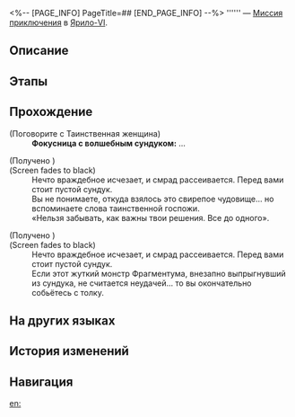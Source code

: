 <%-- [PAGE_INFO]
PageTitle=##
[END_PAGE_INFO] --%>
{{Дополнить|Диалоги.}}
{{Миссия Инфобокс
|id              = 4040120
|Название        = 
|Изображение     = Миссия .png
|Тип             = Миссия приключения
|Событие         = 
|Глава           = 
|Условия         = Завершена [[Миссия Освоения]] «[[Неисчезающие тени]]»
|Персонажи       = Первопроходец; Фокусница с волшебным сундуком
|СтартЛокация    = [[Ярило-VI]] — [[Камнеград]]
|Мир             = Ярило-VI
|Предыдущая      = 
|Следующая       = 
|Награды         = Щиты*20; Кредиты*10 000
}}
'''''' — [[Миссия приключения]] в [[Ярило-VI]].

==Описание==
{{Описание|<!--официальное описание из Перекрёстка судеб-->}}

==Этапы==


==Прохождение==
{{Дополнить}}

;(Поговорите с Таинственная женщина)
:'''Фокусница с волшебным сундуком:''' ...

;(Получено {{Предмет|Ослепительный радужный камень|20|x=1}})
;(Screen fades to black)
:Нечто враждебное исчезает, и смрад рассеивается. Перед вами стоит пустой сундук.
:Вы не понимаете, откуда взялось это свирепое чудовище... но вспоминаете слова таинственной госпожи.
:«Нельзя забывать, как важны твои решения. Все до одного».

;(Получено {{Предмет|Ослепительный радужный камень|20|x=1}})
;(Screen fades to black)
:Нечто враждебное исчезает, и смрад рассеивается. Перед вами стоит пустой сундук.
:Если этот жуткий монстр Фрагментума, внезапно выпрыгнувший из сундука, не считается неудачей... то вы окончательно собьётесь с толку.
{{Диалог Конец}}

==На других языках==
{{На других языках
|en   = 
|zhs  = 
|zht  = 
|ja   = 
|ko   = 
|es   = 
|fr   = 
|ru   = 
|th   = 
|vi   = 
|de   = 
|id   = 
|pt   = 
}}

==История изменений==
{{История изменений|3.5}}

==Навигация==
{{Миссия приключения Навбокс|Глава }}

[[en:]]
